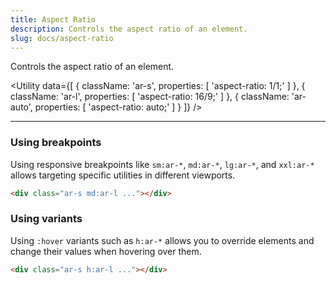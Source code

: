 ```yaml
---
title: Aspect Ratio
description: Controls the aspect ratio of an element.
slug: docs/aspect-ratio
---
```


Controls the aspect ratio of an element.

<Utility
  data={[
    {
      className: 'ar-s',
      properties: [
        'aspect-ratio: 1/1;'
      ]
    },
    {
      className: 'ar-l',
      properties: [
        'aspect-ratio: 16/9;'
      ]
    },
    {
      className: 'ar-auto',
      properties: [
        'aspect-ratio: auto;'
      ]
    }
  ]}
/>

---

### Using breakpoints

Using responsive breakpoints like `sm:ar-*`, `md:ar-*`, `lg:ar-*`, and `xxl:ar-*` allows targeting specific utilities in different viewports.

```html "md:ar-l"
<div class="ar-s md:ar-l ..."></div>
```

### Using variants

Using `:hover` variants such as `h:ar-*` allows you to override elements and change their values when hovering over them.

```html "h:ar-l"
<div class="ar-s h:ar-l ..."></div>
```
